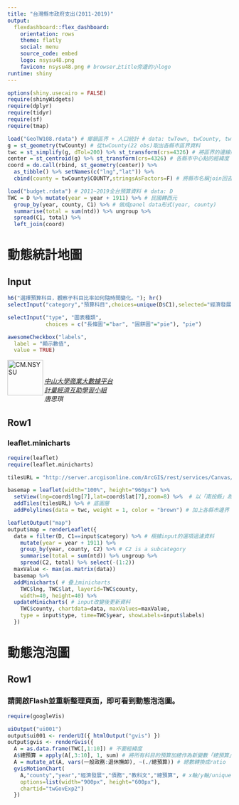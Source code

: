 ```yaml
---
title: "台灣縣市政府支出(2011-2019)"
output: 
  flexdashboard::flex_dashboard:
    orientation: rows
    theme: flatly
    social: menu
    source_code: embed 
    logo: nsysu48.png
    favicon: nsysu48.png # browser上title旁邊的小logo
runtime: shiny
---
```


```r
options(shiny.usecairo = FALSE)
require(shinyWidgets)
require(dplyr)
require(tidyr)
require(sf)
require(tmap)

load("GeoTW108.rdata") # 鄉鎮區界 + 人口統計 # data: twTown, twCounty, twVill
g = st_geometry(twCounty) # 從twCounty(22 obs)取出各縣市區界資料
twc = st_simplify(g, dTol=200) %>% st_transform(crs=4326) # 將區界的邊線簡化
center = st_centroid(g) %>% st_transform(crs=4326) # 各縣市中心點的經緯度
coord = do.call(rbind, st_geometry(center)) %>% 
  as_tibble() %>% setNames(c("lng","lat")) %>% 
  cbind(county = twCounty$COUNTY,stringsAsFactors=F) # 將縣市名稱join回去 

load("budget.rdata") # 2011~2019全台預算資料 # data: D
TWC = D %>% mutate(year = year + 1911) %>% # 民國轉西元
  group_by(year, county, C1) %>% # 做成panel data形式(year, county)
  summarise(total = sum(ntd)) %>% ungroup %>%
  spread(C1, total) %>%
  left_join(coord) 
```


動態統計地圖 {data-orientation=rows data-icon="fa-binoculars"}
============================================================

Input {.sidebar data-width=250}
-------------------------------------
```r
h6("選擇預算科目，觀察子科目比率如何隨時間變化。"); hr()
selectInput("category","預算科目",choices=unique(D$C1),selected="經濟發展")

selectInput("type", "圖表種類", 
            choices = c("長條圖"="bar", "圓餅圖"="pie"), "pie")

awesomeCheckbox("labels", 
  label = "顯示數值", 
  value = TRUE)

```

<img src="BAPlogo.png" alt="CM.NSYSU" width="80" height="80" align="left"></br>
<h6>[中山大學商業大數據平台](https://bap.cm.nsysu.edu.tw/)</br>
[計量經濟互助學習小組](https://www.facebook.com/groups/2198167973823697/?epa=SEARCH_BOX)</br>
唐思琪</h6>


Row1 {data-height="95%"}
-------------------------------------
### leaflet.minicharts
```r
require(leaflet)
require(leaflet.minicharts)

tilesURL = "http://server.arcgisonline.com/ArcGIS/rest/services/Canvas/World_Light_Gray_Base/MapServer/tile/{z}/{y}/{x}"  # 此為地圖底圖

basemap = leaflet(width="100%", height="960px") %>%
  setView(lng=coord$lng[7],lat=coord$lat[7],zoom=8) %>%  # 以「南投縣」為中心放大8倍
  addTiles(tilesURL) %>% # 底圖層
  addPolylines(data = twc, weight = 1, color = "brown") # 加上各縣市邊界

leafletOutput("map")
output$map = renderLeaflet({ 
  data = filter(D, C1==input$category) %>% # 根據input的選項過濾資料
    mutate(year = year + 1911) %>% 
    group_by(year, county, C2) %>% # C2 is a subcategory
    summarise(total = sum(ntd)) %>% ungroup %>% 
    spread(C2, total) %>% select(-(1:2))
  maxValue <- max(as.matrix(data))
  basemap %>% 
  addMinicharts( # 疊上minicharts
    TWC$lng, TWC$lat, layerId=TWC$county,
    width=40, height=40) %>% 
  updateMinicharts( # input改變後更新資料
    TWC$county, chartdata=data, maxValues=maxValue,
    type = input$type, time=TWC$year, showLabels=input$labels) 
  })
```


動態泡泡圖 {data-orientation=rows data-icon="fa-cogs"}
============================================================

Row1 {data-height="95%"}
-------------------------------------
### 請開啟Flash並重新整理頁面，即可看到動態泡泡圖。
```r
require(googleVis)

uiOutput("ui001")
output$ui001 <- renderUI({ htmlOutput("gvis") })
output$gvis <- renderGvis({
  A = as.data.frame(TWC[,1:10]) # 不要經緯度
  A$總預算 = apply(A[,3:10], 1, sum) # 將所有科目的預算加總作為新變數「總預算」
  A = mutate_at(A, vars(一般政務:退休撫卹), ~(./總預算)) # 總數轉換成ratio
  gvisMotionChart(
    A,"county","year","經濟發展","債務","教科文","總預算", # x軸/y軸/unique color/size直接指定
    options=list(width="900px", height="600px"),
    chartid="twGovExp2")
  })

```
